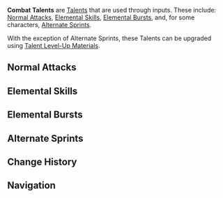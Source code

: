 {{Terminology Infobox
|type         = Talent Categories
}}
'''Combat Talents''' are [[Talents]] that are used through inputs. These include: [[Normal Attack]]s, [[Elemental Skill]]s, [[Elemental Burst]]s, and, for some characters, [[Alternate Sprint]]s.

With the exception of Alternate Sprints, these Talents can be upgraded using [[Talent Level-Up Materials]].

==Normal Attacks==
{{Main|Normal Attack}}
{{Talents by Category Table|Normal Attacks|notype=1}}

==Elemental Skills==
{{Main|Elemental Skill}}
{{Talents by Category Table|Elemental Skills|notype=1}}

==Elemental Bursts==
{{Main|Elemental Burst}}
{{Talents by Category Table|Elemental Bursts|notype=1}}

==Alternate Sprints==
{{Main|Alternate Sprint}}
{{Talents by Category Table|Alternate Sprints|notype=1}}

==Change History==
{{Change History|1.0}}

==Navigation==
{{Talent Type Navbox}}